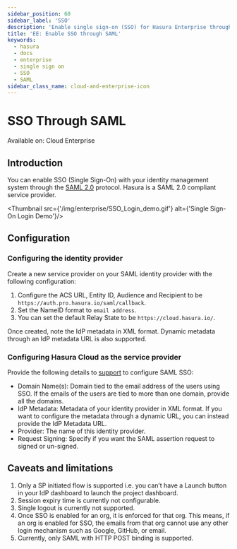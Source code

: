 ```yaml
---
sidebar_position: 60
sidebar_label: 'SSO'
description: 'Enable single sign-on (SSO) for Hasura Enterprise through the SAML 2.0 protocol'
title: 'EE: Enable SSO through SAML'
keywords:
  - hasura
  - docs
  - enterprise
  - single sign on
  - SSO
  - SAML
sidebar_class_name: cloud-and-enterprise-icon
---
```



# SSO Through SAML

<div className='badge badge--primary heading-badge'>Available on: Cloud Enterprise</div>

## Introduction

You can enable SSO (Single Sign-On) with your identity management system through the
[SAML 2.0](http://docs.oasis-open.org/security/saml/Post2.0/sstc-saml-tech-overview-2.0.html) protocol. Hasura is a
SAML 2.0 compliant service provider.

<Thumbnail src={'/img/enterprise/SSO_Login_demo.gif'} alt={'Single Sign-On Login Demo'}/>

## Configuration

### Configuring the identity provider
Create a new service provider on your SAML identity provider with the following configuration:

1. Configure the ACS URL, Entity ID, Audience and Recipient to be `https://auth.pro.hasura.io/saml/callback`.
2. Set the NameID format to `email address`.
3. You can set the default Relay State to be `https://cloud.hasura.io/`.

Once created, note the IdP metadata in XML format. Dynamic metadata through an IdP metadata URL is also supported.

### Configuring Hasura Cloud as the service provider

Provide the following details to [support](https://cloud.hasura.io/support/create-ticket) to configure SAML SSO:

- Domain Name(s): Domain tied to the email address of the users using SSO. If the emails of the users are tied to more than
one domain, provide all the domains.
- IdP Metadata: Metadata of your identity provider in XML format. If you want to configure the metadata through
a dynamic URL, you can instead provide the IdP Metadata URL.
- Provider: The name of this identity provider.
- Request Signing: Specify if you want the SAML assertion request to signed or un-signed. 

## Caveats and limitations

1. Only a SP initiated flow is supported i.e. you can’t have a Launch button in your IdP dashboard to launch the project
dashboard.
2. Session expiry time is currently not configurable.
3. Single logout is currently not supported.
4. Once SSO is enabled for an org, it is enforced for that org. This means, if an org is enabled for SSO, the emails
from that org cannot use any other login mechanism such as Google, GitHub, or email.
5. Currently, only SAML with HTTP POST binding is supported.